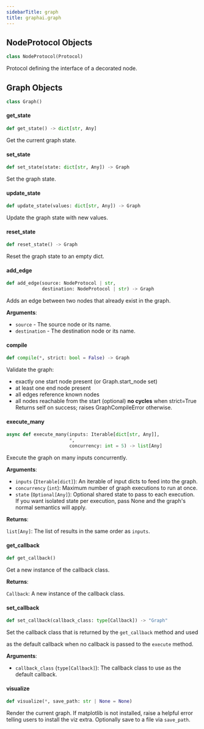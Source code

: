 ```yaml
---
sidebarTitle: graph
title: graphai.graph
---
```


## NodeProtocol Objects

```python
class NodeProtocol(Protocol)
```

Protocol defining the interface of a decorated node.

## Graph Objects

```python
class Graph()
```

#### get\_state

```python
def get_state() -> dict[str, Any]
```

Get the current graph state.

#### set\_state

```python
def set_state(state: dict[str, Any]) -> Graph
```

Set the graph state.

#### update\_state

```python
def update_state(values: dict[str, Any]) -> Graph
```

Update the graph state with new values.

#### reset\_state

```python
def reset_state() -> Graph
```

Reset the graph state to an empty dict.

#### add\_edge

```python
def add_edge(source: NodeProtocol | str,
             destination: NodeProtocol | str) -> Graph
```

Adds an edge between two nodes that already exist in the graph.

**Arguments**:

- `source` - The source node or its name.
- `destination` - The destination node or its name.

#### compile

```python
def compile(*, strict: bool = False) -> Graph
```

Validate the graph:
- exactly one start node present (or Graph.start_node set)
- at least one end node present
- all edges reference known nodes
- all nodes reachable from the start
  (optional) **no cycles** when strict=True
Returns self on success; raises GraphCompileError otherwise.

#### execute\_many

```python
async def execute_many(inputs: Iterable[dict[str, Any]],
                       *,
                       concurrency: int = 5) -> list[Any]
```

Execute the graph on many inputs concurrently.

**Arguments**:

- `inputs` (`Iterable[dict]`): An iterable of input dicts to feed into the graph.
- `concurrency` (`int`): Maximum number of graph executions to run at once.
- `state` (`Optional[Any]`): Optional shared state to pass to each execution.
If you want isolated state per execution, pass None
and the graph&#x27;s normal semantics will apply.

**Returns**:

`list[Any]`: The list of results in the same order as ``inputs``.

#### get\_callback

```python
def get_callback()
```

Get a new instance of the callback class.

**Returns**:

`Callback`: A new instance of the callback class.

#### set\_callback

```python
def set_callback(callback_class: type[Callback]) -> "Graph"
```

Set the callback class that is returned by the `get_callback` method and used

as the default callback when no callback is passed to the `execute` method.

**Arguments**:

- `callback_class` (`type[Callback]`): The callback class to use as the default callback.

#### visualize

```python
def visualize(*, save_path: str | None = None)
```

Render the current graph. If matplotlib is not installed,
raise a helpful error telling users to install the viz extra.
Optionally save to a file via `save_path`.

